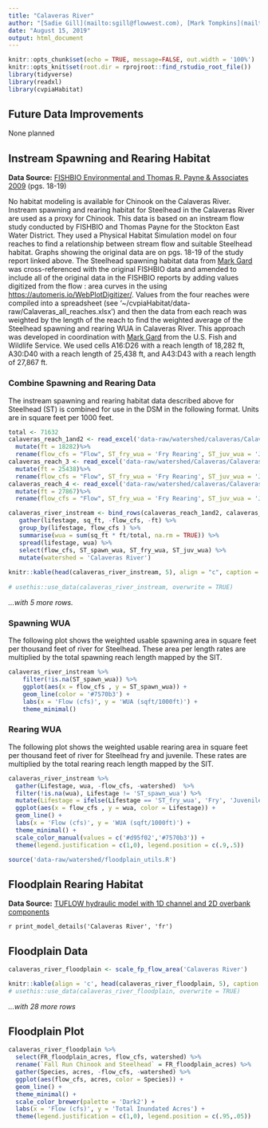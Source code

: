 ```yaml
---
title: "Calaveras River"
author: "[Sadie Gill](mailto:sgill@flowwest.com), [Mark Tompkins](mailto:mtompkins@flowwest.com), [Erin Cain](mailto:ecain@flowwest.com)"
date: "August 15, 2019"
output: html_document
---
```


```r
knitr::opts_chunk$set(echo = TRUE, message=FALSE, out.width = '100%')
knitr::opts_knit$set(root.dir = rprojroot::find_rstudio_root_file())
library(tidyverse)
library(readxl)
library(cvpiaHabitat)
```
## Future Data Improvements
None planned 

## Instream Spawning and Rearing Habitat
**Data Source:** [FISHBIO Environmental and Thomas R. Payne & Associates 2009](https://s3-us-west-2.amazonaws.com/cvpiahabitat-r-package/cvpia-sit-model-inputs/FishBio_Payne2009_CalaverasInstreamFlowStudy.pdf) (pgs. 18-19)

No habitat modeling is available for Chinook on the Calaveras River. Instream spawning and rearing habitat for Steelhead in the Calaveras River are used as a proxy for Chinook. This data is based on an instream flow study conducted by FISHBIO and Thomas Payne for the Stockton East Water District. They used a Physical Habitat Simulation model on four reaches to find a relationship between stream flow and suitable Steelhead habitat. Graphs showing the original data are on pgs. 18-19 of the study report linked above. The  Steelhead spawning habitat data from [Mark Gard](mailto:mark_gard@fws.gov) was cross-referenced with the original FISHBIO data and amended to include all of the original data in the FISHBIO reports by adding values digitized from the flow : area curves in the using <https://automeris.io/WebPlotDigitizer/>. Values from the four reaches were compiled into a spreadsheet (see '~/cvpiaHabitat/data-raw/Calaveras_all_reaches.xlsx') and then the data from each reach was weighted by the length of the reach to find the weighted average of the Steelhead spawning and rearing WUA in Calaveras River. This approach was developed in coordination with [Mark Gard](mailto:mark_gard@fws.gov) from the U.S. Fish and Wildlife Service. We used cells A16:D26 with a reach length of 18,282 ft, A30:D40 with a reach length of 25,438 ft, and A43:D43 with a reach length of 27,867 ft. 

### Combine Spawning and Rearing Data 
The instream spawning and rearing habitat data described above for Steelhead (ST) is combined for use in the DSM in the following format. Units are in square feet per 1000 feet.
```r
total <- 71632
calaveras_reach_1and2 <- read_excel('data-raw/watershed/calaveras/Calaveras_all_reaches.xlsx', range = "A16:D26") %>%
  mutate(ft = 18282)%>%
  rename(flow_cfs = "Flow", ST_fry_wua = 'Fry Rearing', ST_juv_wua = 'Juv Rearing', ST_spawn_wua = 'Spawning') 
calaveras_reach_3 <- read_excel('data-raw/watershed/Calaveras/Calaveras_all_reaches.xlsx', range = "A30:D40") %>%
  mutate(ft = 25438)%>%
  rename(flow_cfs = "Flow", ST_fry_wua = 'Fry Rearing', ST_juv_wua = 'Juv Rearing', ST_spawn_wua = 'Spawning') 
calaveras_reach_4 <- read_excel('data-raw/watershed/calaveras/Calaveras_all_reaches.xlsx', range = "A43:D53") %>%
  mutate(ft = 27867)%>%
  rename(flow_cfs = "Flow", ST_fry_wua = 'Fry Rearing', ST_juv_wua = 'Juv Rearing', ST_spawn_wua = 'Spawning') 

calaveras_river_instream <- bind_rows(calaveras_reach_1and2, calaveras_reach_3, calaveras_reach_4) %>% 
   gather(lifestage, sq_ft, -flow_cfs, -ft) %>% 
   group_by(lifestage, flow_cfs ) %>% 
   summarise(wua = sum(sq_ft * ft/total, na.rm = TRUE)) %>% 
   spread(lifestage, wua) %>% 
   select(flow_cfs, ST_spawn_wua, ST_fry_wua, ST_juv_wua) %>%
   mutate(watershed = 'Calaveras River')
 
knitr::kable(head(calaveras_river_instream, 5), align = "c", caption = "Header Descriptions: flow_cfs = flow in cubic feet per second, ST_spawn_wua = Steelhead spawning wua, ST_fry_wua = Steelhead Fry wua, ST_juv_wua = Steelhead Juvenile wua")
 
# usethis::use_data(calaveras_river_instream, overwrite = TRUE)
```

*...with 5 more rows.* 

### Spawning WUA 
The following plot shows the weighted usable spawning area in square feet per thousand feet of river for Steelhead. These area per length rates are multiplied by the total spawning reach length mapped by the SIT. 
``` r
calaveras_river_instream %>% 
    filter(!is.na(ST_spawn_wua)) %>%
    ggplot(aes(x = flow_cfs , y = ST_spawn_wua)) +
    geom_line(color = '#7570b3') +
    labs(x = 'Flow (cfs)', y = 'WUA (sqft/1000ft)') +
    theme_minimal()
```

### Rearing WUA
The following plot shows the weighted usable rearing area in square feet per thousand feet of river for Steelhead fry and juvenile. These rates are multiplied by the total rearing reach length mapped by the SIT. 
``` r
calaveras_river_instream %>% 
  gather(Lifestage, wua, -flow_cfs, -watershed)  %>% 
  filter(!is.na(wua), Lifestage != 'ST_spawn_wua') %>%
  mutate(Lifestage = ifelse(Lifestage == 'ST_fry_wua', 'Fry', 'Juvenile')) %>% 
  ggplot(aes(x = flow_cfs , y = wua, color = Lifestage)) +
  geom_line() +
  labs(x = 'Flow (cfs)', y = 'WUA (sqft/1000ft)') +
  theme_minimal() + 
  scale_color_manual(values = c('#d95f02','#7570b3')) +
  theme(legend.justification = c(1,0), legend.position = c(.9,.5))
```
```r
source('data-raw/watershed/floodplain_utils.R')
```

## Floodplain Rearing Habitat 

**Data Source:** [TUFLOW hydraulic model with 1D channel and 2D overbank components](https://s3-us-west-2.amazonaws.com/cvpiahabitat-r-package/cvpia-sit-model-inputs/Tuolumne_W-AR_21__Study+Report.pdf)

`r print_model_details('Calaveras River', 'fr')`

## Floodplain Data
```r
calaveras_river_floodplain <- scale_fp_flow_area('Calaveras River')

knitr::kable(align = 'c', head(calaveras_river_floodplain, 5), caption = "Header Descriptions: flow_cfs = flow in cubic feet per second, FR_floodplain_acres = Fall Run Chinook floodplain acres, ST_floodplain_acres = Steelhead floodplain acres")
# usethis::use_data(calaveras_river_floodplain, overwrite = TRUE)
```

*...with 28 more rows*

## Floodplain Plot
```r
calaveras_river_floodplain %>% 
  select(FR_floodplain_acres, flow_cfs, watershed) %>%
  rename(`Fall Run Chinook and Steelhead` = FR_floodplain_acres) %>% 
  gather(Species, acres, -flow_cfs, -watershed) %>% 
  ggplot(aes(flow_cfs, acres, color = Species)) +
  geom_line() +
  theme_minimal() +
  scale_color_brewer(palette = 'Dark2') +
  labs(x = 'Flow (cfs)', y = 'Total Inundated Acres') +
  theme(legend.justification = c(1,0), legend.position = c(.95,.05))
```
